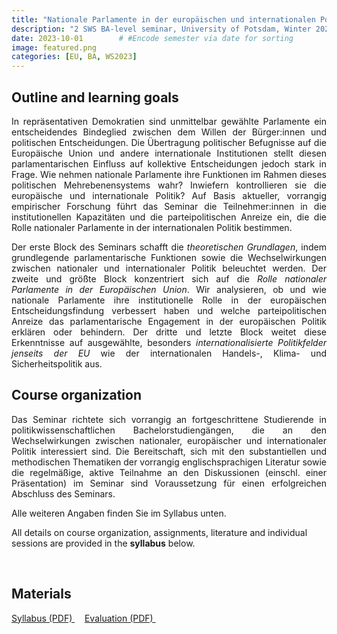 ```yaml
---
title: "Nationale Parlamente in der europäischen und internationalen Politik"
description: "2 SWS BA-level seminar, University of Potsdam, Winter 2023"
date: 2023-10-01        # #Encode semester via date for sorting
image: featured.png
categories: [EU, BA, WS2023]
---
```




## Outline and learning goals

::: {style="text-align: justify;"}

In repräsentativen Demokratien sind unmittelbar gewählte Parlamente ein entscheidendes Bindeglied zwischen dem Willen der Bürger:innen und politischen Entscheidungen. Die Übertragung politischer Befugnisse auf die Europäische Union und andere internationale Institutionen stellt diesen parlamentarischen Einfluss auf kollektive Entscheidungen jedoch stark in Frage. Wie nehmen nationale Parlamente ihre Funktionen im Rahmen dieses politischen Mehrebenensystems wahr? Inwiefern kontrollieren sie die europäische und internationale Politik? Auf Basis aktueller, vorrangig empirischer Forschung führt das Seminar die Teilnehmer:innen in die institutionellen Kapazitäten und die parteipolitischen Anreize ein, die die Rolle nationaler Parlamente in der internationalen Politik bestimmen.<br>

Der erste Block des Seminars schafft die *theoretischen Grundlagen*, indem grundlegende parlamentarische Funktionen sowie die Wechselwirkungen zwischen nationaler und internationaler Politik beleuchtet werden. Der zweite und größte Block konzentriert sich auf die *Rolle nationaler Parlamente in der Europäischen Union*. Wir analysieren, ob und wie nationale Parlamente ihre institutionelle Rolle in der europäischen Entscheidungsfindung verbessert haben und welche parteipolitischen Anreize das parlamentarische Engagement in der europäischen Politik erklären oder behindern. Der dritte und letzte Block weitet diese Erkenntnisse auf ausgewählte, besonders *internationalisierte Politikfelder jenseits der EU* wie der internationalen Handels-, Klima- und Sicherheitspolitik aus.<br>

:::

## Course organization

::: {style="text-align: justify;"}

Das Seminar richtete sich vorrangig an fortgeschrittene Studierende in politikwissenschaftlichen Bachelorstudiengängen, die an den Wechselwirkungen zwischen nationaler, europäischer und internationaler Politik interessiert sind. Die Bereitschaft, sich mit den substantiellen und methodischen Thematiken der vorrangig englischsprachigen Literatur sowie die regelmäßige, aktive Teilnahme an den Diskussionen (einschl. einer Präsentation) im Seminar sind Voraussetzung für einen erfolgreichen Abschluss des Seminars.<br>

Alle weiteren Angaben finden Sie im Syllabus unten.

:::

::: callout-note
All details on course organization, assignments, literature and individual sessions are provided in the <strong>syllabus</strong> below.
:::

<br>



## Materials

<a class="btn btn-primary" href="./syllabus.pdf" download>
  <i class="fa-solid fa-scroll"></i> Syllabus (PDF)
</a>&nbsp;&nbsp;&nbsp;
<!-- <a class="btn btn-primary" href="https://youtube.com/playlist?list=PL6rqiIXWuNAcN4ECuIdGocDDo-Y5wq07R&feature=shared"> -->
<!--   <i class="fa-brands fa-youtube"></i> Lecture videos -->
<!-- </a>&nbsp;&nbsp;&nbsp; -->
<a class="btn btn-primary" href="./evaluation.pdf" download>
  <i class="fa-solid fa-magnifying-glass"></i> Evaluation (PDF)
</a>&nbsp;&nbsp;&nbsp;


